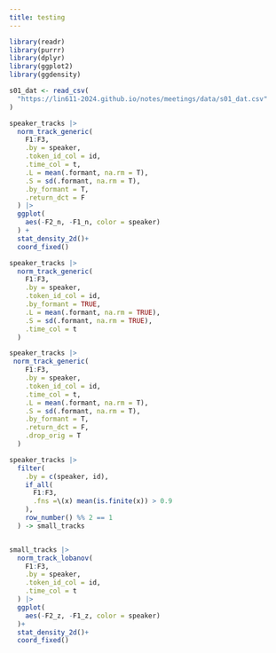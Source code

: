 ```yaml
---
title: testing
---
```


```r
library(readr)
library(purrr)
library(dplyr)
library(ggplot2)
library(ggdensity)

s01_dat <- read_csv(
  "https://lin611-2024.github.io/notes/meetings/data/s01_dat.csv"
) 
```



```r
speaker_tracks |> 
  norm_track_generic(
    F1:F3,
    .by = speaker,
    .token_id_col = id,
    .time_col = t,
    .L = mean(.formant, na.rm = T),
    .S = sd(.formant, na.rm = T),
    .by_formant = T,
    .return_dct = F
  ) |> 
  ggplot(
    aes(-F2_n, -F1_n, color = speaker)
  ) +
  stat_density_2d()+
  coord_fixed()
```
```r
speaker_tracks |>
  norm_track_generic(
    F1:F3,
    .by = speaker,
    .token_id_col = id,
    .by_formant = TRUE,
    .L = mean(.formant, na.rm = TRUE),
    .S = sd(.formant, na.rm = TRUE),
    .time_col = t
  )

speaker_tracks |> 
 norm_track_generic(
    F1:F3,
    .by = speaker,
    .token_id_col = id,
    .time_col = t,
    .L = mean(.formant, na.rm = T),
    .S = sd(.formant, na.rm = T),
    .by_formant = T,
    .return_dct = F,
    .drop_orig = T
  ) 
```
```r
speaker_tracks |> 
  filter(
    .by = c(speaker, id),
    if_all(
      F1:F3,
      .fns =\(x) mean(is.finite(x)) > 0.9
    ),
    row_number() %% 2 == 1
  ) -> small_tracks


small_tracks |> 
  norm_track_lobanov(
    F1:F3,
    .by = speaker,
    .token_id_col = id,
    .time_col = t
  ) |> 
  ggplot(
    aes(-F2_z, -F1_z, color = speaker)
  )+
  stat_density_2d()+
  coord_fixed()
```



